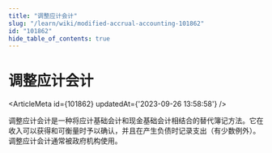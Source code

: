 ```yaml
---
title: "调整应计会计"
slug: "/learn/wiki/modified-accrual-accounting-101862"
id: "101862"
hide_table_of_contents: true
---
```



# 调整应计会计

<ArticleMeta id={101862} updatedAt={'2023-09-26 13:58:58'} />
<div className='border-solid border-b border-t-0 my-4 border-[var(--ifm-color-gray-300)]' />

调整应计会计是一种将应计基础会计和现金基础会计相结合的替代簿记方法。它在收入可以获得和可衡量时予以确认，并且在产生负债时记录支出（有少数例外）。调整应计会计通常被政府机构使用。
